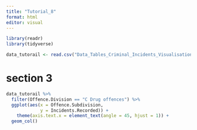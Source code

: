```yaml
---
title: "Tutorial_8"
format: html
editor: visual
---
```


```r
library(readr)
library(tidyverse)
```

```r
data_tutorail <- read.csv("Data_Tables_Criminal_Incidents_Visualisation_Year_Ending_December_2019.csv")
```

# section 3

```r

data_tutorail %>%
  filter(Offence.Division == "C Drug offences") %>%
  ggplot(aes(x = Offence.Subdivision,
             y = Incidents.Recorded)) +
    theme(axis.text.x = element_text(angle = 45, hjust = 1)) +
  geom_col()

```

